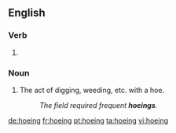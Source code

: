 ==English==

===Verb===
{{head|en}}

# {{present participle of|hoe}}

===Noun===
{{en-noun}}

# The act of digging, weeding, etc. with a hoe.
#: ''The field required frequent '''hoeings'''.''

[[de:hoeing]]
[[fr:hoeing]]
[[pt:hoeing]]
[[ta:hoeing]]
[[vi:hoeing]]